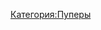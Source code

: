 {{Инфобокс для пуперов
|title2=Пример
|другие_ники=Пример
|image3=Пример
|caption3=Пример
|сферы_творчества=Пример
|год_начала=Пример
|image4=Пример
|caption4=Пример
|имя_фамилия=Пример
|дата_рождения=Пример
|место_проживания=Пример
|ссылки=Пример
}}
[[Категория:Пуперы]]